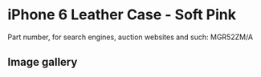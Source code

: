 
# iPhone 6 Leather Case - Soft Pink

Part number, for search engines, auction websites and such: MGR52ZM/A

## Image gallery

<div style={{ width: "768px" }}>
  <GalleryComponent
    images={[
      {
        original: "/everysource/MGR52.webp",
        thumbnail: "/everypreview/MGR52.webp",
      },
      {
        original: "/everysource/MGR52_AV1_GOLD.webp",
        thumbnail: "/everypreview/MGR52_AV1_GOLD.webp",
      },
      {
        original: "/everysource/MGR52_AV1_SILVER.webp",
        thumbnail: "/everypreview/MGR52_AV1_SILVER.webp",
      },
      {
        original: "/everysource/MGR52_AV1_SPACE_GRAY.webp",
        thumbnail: "/everypreview/MGR52_AV1_SPACE_GRAY.webp",
      },
      {
        original: "/everysource/MGR52_AV2.webp",
        thumbnail: "/everypreview/MGR52_AV2.webp",
      },
      {
        original: "/everysource/MGR52_AV3.webp",
        thumbnail: "/everypreview/MGR52_AV3.webp",
      },
      {
        original: "/everysource/MGR52_AV4.webp",
        thumbnail: "/everypreview/MGR52_AV4.webp",
      },
      {
        original: "/everysource/MGR52_AV5.webp",
        thumbnail: "/everypreview/MGR52_AV5.webp",
      }
    ]}
  />
</div>